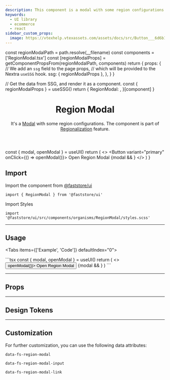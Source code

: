 ```yaml
---
description: This component is a modal with some region configurations.
keywords:
  - UI library
  - ecommerce
  - react
sidebar_custom_props:
  image: https://vtexhelp.vtexassets.com/assets/docs/src/Button___6d6b16886d5d7e2a05dba8c45c075796.png
---
```




  const regionModalPath = path.resolve(__filename)
  const components = ['RegionModal.tsx']
  const [regionModalProps] = getComponentPropsFrom(regionModalPath, components)
  return {
    props: {
      // We add an `ssg` field to the page props,
      // which will be provided to the Nextra `useSSG` hook.
      ssg: { regionModalProps },
    },
  }
}

  // Get the data from SSG, and render it as a component.
  const { regionModalProps } = useSSG()
  return {
    RegionModal: <PropsSection propsList={regionModalProps} />,
  }[component]
}

<header>

# Region Modal

It's a [Modal](/components/molecules/modal) with some region configurations. The component is part of [Regionalization](/components/features/regionalization) feature.

</header>

  const { modal, openModal } = useUI()
  return (
    <>
      <Button variant="primary" onClick={() => openModal()}>
        Open Region Modal
      </Button>
      {modal && <RegionModal fadeOutOnSubmit={true} />}
    </>
  )
}

## Import

Import the component from [@faststore/ui](/../components)

```tsx
import { RegionModal } from '@faststore/ui'
```

Import Styles

```tsx
import '@faststore/ui/src/components/organisms/RegionModal/styles.scss'
```

---

## Usage

<Tabs items={['Example', 'Code']} defaultIndex="0">
  <Tab>
    <OverviewSection>
      <UIProvider>
        <RegionModalUsage />
      </UIProvider>
    </OverviewSection>

  </Tab>
  <Tab>
    ```tsx
    const { modal, openModal } = useUI()
      return (
        <>
          <Button variant="primary" onClick={() => openModal()}>
            Open Region Modal
          </Button>
          {modal && <RegionModal fadeOutOnSubmit={true}/>}
        </>
      )
    ```

  </Tab>
</Tabs>

---

## Props

<RegionModalPropsSection component="RegionModal" />

---

## Design Tokens

<TokenTable>
  <TokenRow
    token="--fs-region-modal-margin-bottom"
    value="var(--fs-spacing-6)"
  />
  <TokenDivider />
  <TokenRow token="--fs-region-modal-link-padding" value="0" />
  <TokenRow
    token="--fs-region-modal-link-column-gap"
    value="var(--fs-spacing-0)"
  />
  <TokenRow
    token="--fs-region-modal-link-color"
    value="var(--fs-color-link)"
    isColor
  />
</TokenTable>

---

## Customization

For further customization, you can use the following data attributes:

`data-fs-region-modal`

`data-fs-region-modal-input`

`data-fs-region-modal-link`
